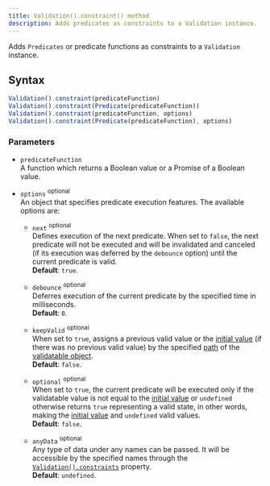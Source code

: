 ```yaml
---
title: Validation().constraint() method
description: Adds predicates as constraints to a Validation instance.
---
```


Adds `Predicates` or predicate functions as constraints to a `Validation` instance.

## Syntax

```js
Validation().constraint(predicateFunction)
Validation().constraint(Predicate(predicateFunction))
Validation().constraint(predicateFunction, options)
Validation().constraint(Predicate(predicateFunction), options)
```

### Parameters

- `predicateFunction`
<br/> A function which returns a Boolean value or a Promise of a Boolean value.

- `options` <sup>optional</sup>
<br/> An object that specifies predicate execution features. The available options are:

    - `next` <sup>optional</sup>
    <br/> Defines execution of the next predicate. When set to `false`, the next predicate will not be executed and will be invalidated and canceled (if its execution was deferred by the `debounce` option) until the current predicate is valid.
    <br/> **Default**: `true`.

    - `debounce` <sup>optional</sup>
    <br/> Deferres execution of the current predicate by the specified time in milliseconds.
    <br/> **Default**: `0`.
    
    - `keepValid` <sup>optional</sup>
    <br/> When set to `true`, assigns a previous valid value or the [initial value](/api/validation/constructor#parameters) (if there was no previous valid value) by the specified [path](/api/validation/constructor#parameters) of the [validatable object](/api/validation/constructor#parameters).
    <br/> **Default**: `false`.
    
    - `optional` <sup>optional</sup>
    <br/> When set to `true`, the current predicate will be executed only if the validatable value is not equal to the [initial value](/api/validation/constructor#parameters) or `undefined` otherwise returns `true` representing a valid state, in other words, making the [initial value](/api/validation/constructor#parameters) and `undefined` valid values.
    <br/> **Default**: `false`.
    
    - `anyData` <sup>optional</sup>
    <br/> Any type of data under any names can be passed. It will be accessible by the specified names through the [`Validation().constraints`](/api/validation/instance-properties/constraints) property.
    <br/> **Default**: `undefined`.